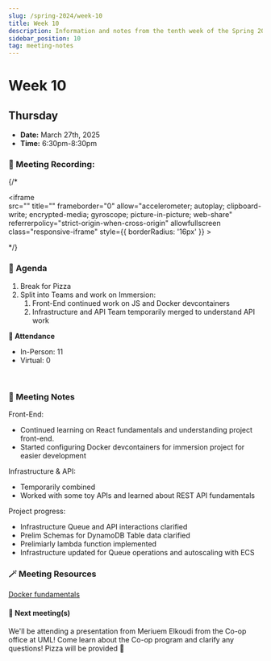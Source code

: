 ```yaml
---
slug: /spring-2024/week-10
title: Week 10
description: Information and notes from the tenth week of the Spring 2025 semester for the UMass Lowell Cloud Computing Club. 
sidebar_position: 10
tag: meeting-notes
---
```


# Week 10

## Thursday

- **Date:** March 27th, 2025
- **Time:** 6:30pm-8:30pm

### 🎥 Meeting Recording:
{/* <div class="iframe-container">
    <iframe  
        src="" 
        title="" 
        frameborder="0" 
        allow="accelerometer; autoplay; clipboard-write; encrypted-media; gyroscope; picture-in-picture; web-share" 
        referrerpolicy="strict-origin-when-cross-origin" 
        allowfullscreen
        class="responsive-iframe"
        style={{
            borderRadius: '16px'
        }}
    >
    </iframe>
</div> */}


### 🚩 Agenda
1. Break for Pizza
2. Split into Teams and work on Immersion:
    1. Front-End continued work on JS and Docker devcontainers
    2. Infrastructure and API Team temporarily merged to understand API work

**📄 Attendance**
- In-Person: 11
- Virtual: 0
<br/>

### 📓 Meeting Notes

Front-End:
- Continued learning on React fundamentals and understanding project front-end.
- Started configuring Docker devcontainers for immersion project for easier development

Infrastructure & API:
- Temporarily combined
- Worked with some toy APIs and learned about REST API fundamentals

Project progress:
- Infrastructure Queue and API interactions clarified
- Prelim Schemas for DynamoDB Table data clarified
- Prelimiarly lambda function implemented
- Infrastructure updated for Queue operations and autoscaling with ECS

### 🪄 Meeting Resources

[Docker fundamentals](https://docs.docker.com/get-started/docker-overview/)


#### 🚀 Next meeting(s)
We'll be attending a presentation from Meriuem Elkoudi from the Co-op office at UML! Come learn about the Co-op program and clarify any questions!
Pizza will be provided 🍕